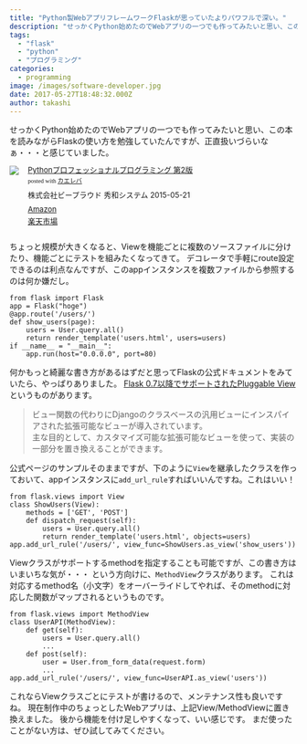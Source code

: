 ```yaml
---
title: "Python製WebアプリフレームワークFlaskが思っていたよりパワフルで深い。"
description: "せっかくPython始めたのでWebアプリの一つでも作ってみたいと思い、この本を読みながらFlaskの使い方を勉強していたんですが、正直扱いづらいなぁ・・・と感..."
tags:
  - "flask"
  - "python"
  - "プログラミング"
categories:
  - programming
image: /images/software-developer.jpg
date: 2017-05-27T18:48:32.000Z
author: takashi
---
```



せっかくPython始めたのでWebアプリの一つでも作ってみたいと思い、この本を読みながらFlaskの使い方を勉強していたんですが、正直扱いづらいなぁ・・・と感じていました。
<div class="kaerebalink-box" style="text-align:left;padding-bottom:20px;font-size:small;overflow: hidden"><div class="kaerebalink-image" style="float:left;margin:0 15px 10px 0"><a href="//af.moshimo.com/af/c/click?a_id=602830&amp;p_id=170&amp;pc_id=185&amp;pl_id=4062&amp;s_v=b5Rz2P0601xu&amp;url=http%3A%2F%2Fwww.amazon.co.jp%2Fexec%2Fobidos%2FASIN%2FB00XZTYMG6%2Fref%3Dnosim" target="_blank" rel="noopener"><img src="https://images-fe.ssl-images-amazon.com/images/I/51sRmBNqesL._SL160_.jpg" style="border: none" /></a><img src="//i.moshimo.com/af/i/impression?a_id=602830&amp;p_id=170&amp;pc_id=185&amp;pl_id=4062" width="1" height="1" style="border:none"></div><div class="kaerebalink-info" style="line-height:120%;overflow: hidden"><div class="kaerebalink-name" style="margin-bottom:10px;line-height:120%"><a href="//af.moshimo.com/af/c/click?a_id=602830&amp;p_id=170&amp;pc_id=185&amp;pl_id=4062&amp;s_v=b5Rz2P0601xu&amp;url=http%3A%2F%2Fwww.amazon.co.jp%2Fexec%2Fobidos%2FASIN%2FB00XZTYMG6%2Fref%3Dnosim" target="_blank" rel="noopener">Pythonプロフェッショナルプログラミング 第2版</a><img src="//i.moshimo.com/af/i/impression?a_id=602830&amp;p_id=170&amp;pc_id=185&amp;pl_id=4062" width="1" height="1" style="border:none"><div class="kaerebalink-powered-date" style="font-size:8pt;margin-top:5px;font-family:verdana;line-height:120%">posted with <a href="http://kaereba.com" rel="nofollow noopener" target="_blank">カエレバ</a></div></div><div class="kaerebalink-detail" style="margin-bottom:5px">株式会社ビープラウド 秀和システム 2015-05-21    </div><div class="kaerebalink-link1" style="margin-top:10px"><div class="shoplinkamazon" style="margin:5px 0"><a href="//af.moshimo.com/af/c/click?a_id=602830&amp;p_id=170&amp;pc_id=185&amp;pl_id=4062&amp;s_v=b5Rz2P0601xu&amp;url=http%3A%2F%2Fwww.amazon.co.jp%2Fgp%2Fsearch%3Fkeywords%3DPython%25E3%2583%2597%25E3%2583%25AD%25E3%2583%2595%25E3%2582%25A7%25E3%2583%2583%25E3%2582%25B7%25E3%2583%25A7%25E3%2583%258A%25E3%2583%25AB%25E3%2583%2597%25E3%2583%25AD%25E3%2582%25B0%25E3%2583%25A9%25E3%2583%259F%25E3%2583%25B3%25E3%2582%25B0%26__mk_ja_JP%3D%25E3%2582%25AB%25E3%2582%25BF%25E3%2582%25AB%25E3%2583%258A" target="_blank" rel="noopener">Amazon</a><img src="//i.moshimo.com/af/i/impression?a_id=602830&amp;p_id=170&amp;pc_id=185&amp;pl_id=4062" width="1" height="1" style="border:none"></div><div class="shoplinkrakuten" style="margin:5px 0"><a href="//af.moshimo.com/af/c/click?a_id=602828&amp;p_id=54&amp;pc_id=54&amp;pl_id=616&amp;s_v=b5Rz2P0601xu&amp;url=http%3A%2F%2Fsearch.rakuten.co.jp%2Fsearch%2Fmall%2FPython%25E3%2583%2597%25E3%2583%25AD%25E3%2583%2595%25E3%2582%25A7%25E3%2583%2583%25E3%2582%25B7%25E3%2583%25A7%25E3%2583%258A%25E3%2583%25AB%25E3%2583%2597%25E3%2583%25AD%25E3%2582%25B0%25E3%2583%25A9%25E3%2583%259F%25E3%2583%25B3%25E3%2582%25B0%2F-%2Ff.1-p.1-s.1-sf.0-st.A-v.2%3Fx%3D0" target="_blank" rel="noopener">楽天市場</a><img src="//i.moshimo.com/af/i/impression?a_id=602828&amp;p_id=54&amp;pc_id=54&amp;pl_id=616" width="1" height="1" style="border:none"></div></div></div><div class="booklink-footer" style="clear: left"></div></div>
ちょっと規模が大きくなると、Viewを機能ごとに複数のソースファイルに分けたり、機能ごとにテストを組みたくなってきて。
デコレータで手軽にroute設定できるのは利点なんですが、このappインスタンスを複数ファイルから参照するのは何か嫌だし。
<pre><code class="python">from flask import Flask
app = Flask("hoge")
@app.route('/users/')
def show_users(page):
    users = User.query.all()
    return render_template('users.html', users=users)
if __name__ = "__main__":
    app.run(host="0.0.0.0", port=80)
</code></pre>
何かもっと綺麗な書き方があるはずだと思ってFlaskの公式ドキュメントをみていたら、やっぱりありました。
<a href="http://flask.pocoo.org/docs/0.12/views/">Flask 0.7以降でサポートされたPluggable View</a>というものがあります。
<blockquote>
  ビュー関数の代わりにDjangoのクラスベースの汎用ビューにインスパイアされた拡張可能なビューが導入されています。<br />
  主な目的として、カスタマイズ可能な拡張可能なビューを使って、実装の一部分を置き換えることができます。
</blockquote>
公式ページのサンプルそのままですが、下のように<code>View</code>を継承したクラスを作っておいて、appインスタンスに<code>add_url_rule</code>すればいいんですね。これはいい！
<pre><code class="python">from flask.views import View
class ShowUsers(View):
    methods = ['GET', 'POST']
    def dispatch_request(self):
        users = User.query.all()
        return render_template('users.html', objects=users)
app.add_url_rule('/users/', view_func=ShowUsers.as_view('show_users'))
</code></pre>
Viewクラスがサポートするmethodを指定することも可能ですが、この書き方はいまいちな気が・・・
という方向けに、<code>MethodView</code>クラスがあります。
これは対応するmethod名（小文字）をオーバーライドしてやれば、そのmethodに対応した関数がマップされるというものです。
<pre><code class="python">from flask.views import MethodView
class UserAPI(MethodView):
    def get(self):
        users = User.query.all()
        ...
    def post(self):
        user = User.from_form_data(request.form)
        ...
app.add_url_rule('/users/', view_func=UserAPI.as_view('users'))
</code></pre>
これならViewクラスごとにテストが書けるので、メンテナンス性も良いですね。
現在制作中のちょっとしたWebアプリは、上記View/MethodViewに置き換えました。
後から機能を付け足しやすくなって、いい感じです。
まだ使ったことがない方は、ぜひ試してみてください。